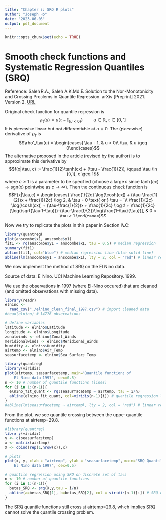 ```yaml
---
title: "Chapter 5: SRQ R plots"
author: "Joseph Ho"
date: "2023-06-06"
output: pdf_document
---
```


```r
knitr::opts_chunk$set(echo = TRUE)
```

# Smooth check functions and Systematic Regression Quantiles (SRQ)
Reference: Saleh R.A., Saleh A.K.Md.E. Solution to the Non-Monotonicity and Crossing Problems in Quantile Regression. arXiv [Preprint] 2021. Version 2. [URL](https://arxiv.org/abs/2111.04805)

Original check function for quantile regression is
$$\rho_\tau(u) = u(\tau - \mathbb{I}_{\{u < 0\}}), \qquad u \in \mathbb{R}, \tau \in [0,1]$$
It is piecewise linear but not differentiable at $u=0$. The (piecewise) derivative of $\rho_\tau$ is
$$\rho'_\tau(u) = \begin{cases} \tau - 1, & u < 0\\
\tau, & u \geq 0\end{cases}$$
The alternative proposed in the article (revised by the author) is to approximate this derivative by
$$f(x|\tau, c) := \frac{1}{2}\tanh(cx) + (\tau - \frac{1}{2}), \qquad \tau \in [0,1], c \geq 1$$
where $c \geq 1$ is a parameter to be specified (choose a large $c$ since $\tanh(cx) \to \text{sgn}(x)$ pointwise as $c \to \infty$). Then the continuous check function is
$$F(x|\tau,c) = \begin{cases}
\frac{1}{2c} \log(\cosh(cx)) + (\tau-\frac{1}{2})x + \frac{1}{2c} \log 2, & \tau = 0 \text{ or } \tau = 1\\
\frac{1}{2c} \log(\cosh(cx)) + (\tau-\frac{1}{2})x + \frac{1}{2c} \log 2 + \frac{1}{2c}[\log(\sqrt{\tau(1-\tau)})-(\tau-\frac{1}{2})\log(\frac{1-\tau}{\tau})], & 0 < \tau < 1
\end{cases}$$

Now we try to replicate the plots in this paper in Section IV.C:
```r
library(quantreg)
plot(anscombe$x1, anscombe$y1)
fit1 <- rq(anscombe$y1 ~ anscombe$x1, tau = 0.5) # median regression
summary(fit1)
abline(fit1, col="blue") # median regression line (blue solid line)
abline(lm(anscombe$y1 ~ anscombe$x1), lty = 2, col = "red") # linear regression line (red dotted line)
```



We now implement the method of SRQ on the El Nino data.

Source of data: El Nino. UCI Machine Learning Repository. 1999. \url{https://doi.org/10.24432/C5WG62}

We use the observations in 1997 (where El-Nino occured) that are cleaned (and omitted observations with missing data).

```r
library(readr)
elnino <- 
  read_csv("./elnino_clean_final_1997.csv") # import cleaned data
#head(elnino) # 14776 observations

# define variables
latitude <- elnino$Latitude
longitude <- elnino$Longitude
zonalwinds <- elnino$Zonal_Winds
meridionalwinds <- elnino$Meridional_Winds
humidity <- elnino$Humidity
airtemp <- elnino$Air_Temp
seasurfacetemp <- elnino$Sea_Surface_Temp
```


```r
library(quantreg)
library(viridis)
plot(airtemp, seasurfacetemp, main="Quantile functions of
    El Nino data 1997", cex=0.5)
n <- 10 # number of quantile functions (lines)
for (i in 1:(n-1)){
  elnino_fit_quant <- rq(seasurfacetemp ~ airtemp, tau = i/n)
  abline(elnino_fit_quant, col=viridis(n-1)[i]) # quantile regression line (solid lines)
}
#abline(lm(seasurfacetemp ~ airtemp), lty = 2, col = "red") # linear regression line (red dotted line)
```
From the plot, we see quantile crossing between the upper quantile functions at airtemp=29.8.

```r
#library(quantreg)
library(viridis)
y <- c(seasurfacetemp)
x <- matrix(airtemp)
X <- cbind(rep(1,nrow(x)),x)

# plots
plot(x, y, xlab = "airtemp", ylab = "seasurfacetemp", main="SRQ Quantile functions of
    El Nino data 1997", cex=0.5)

# quantile regression using SRQ on discrete set of taus
n <- 10 # number of quantile functions
for (i in 1:(n-1)){
  betas_SRQ <- srq(X,y,tau = i/n)
  abline(a=betas_SRQ[1], b=betas_SRQ[2], col = viridis(n-1)[i]) # SRQ quantile regression line
}
```
The SRQ quantile functions still cross at airtemp=29.8, which implies SRQ cannot solve the quantile crossing problem.